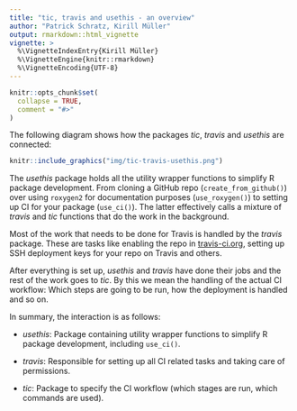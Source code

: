 ```yaml
---
title: "tic, travis and usethis - an overview"
author: "Patrick Schratz, Kirill Müller"
output: rmarkdown::html_vignette
vignette: >
  %\VignetteIndexEntry{Kirill Müller}
  %\VignetteEngine{knitr::rmarkdown}
  %\VignetteEncoding{UTF-8}
---
```


```r
knitr::opts_chunk$set(
  collapse = TRUE,
  comment = "#>"
)
```

The following diagram shows how the packages *tic*, *travis* and *usethis* are connected:

```r
knitr::include_graphics("img/tic-travis-usethis.png")
```

The *usethis* package holds all the utility wrapper functions to simplify R package development.
From cloning a GitHub repo (`create_from_github()`) over using `roxygen2` for documentation purposes (`use_roxygen()`) to setting up CI for your package (`use_ci()`).
The latter effectively calls a mixture of *travis* and *tic* functions that do the work in the background. 

Most of the work that needs to be done for Travis is handled by the *travis* package. 
These are tasks like enabling the repo in [travis-ci.org](travis-ci.org), setting up SSH deployment keys for your repo on Travis and others.

After everything is set up, *usethis* and *travis* have done their jobs and the rest of the work goes to *tic*.
By this we mean the handling of the actual CI workflow: Which steps are going to be run, how the deployment is handled and so on.

In summary, the interaction is as follows:

- *usethis*: Package containing utility wrapper functions to simplify R package development, including `use_ci()`.

- *travis*: Responsible for setting up all CI related tasks and taking care of permissions.

- *tic*: Package to specify the CI workflow (which stages are run, which commands are used).
